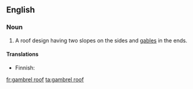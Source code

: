 ==English==
{{wikipedia}}

===Noun===
{{en-noun}}

# A roof design having two slopes on the sides and [[gable]]s in the ends.

====Translations====
{{trans-top|roof design}}
* Finnish: {{t|fi|mansardikatto}}
{{trans-mid}}
{{trans-bottom}}

[[fr:gambrel roof]]
[[ta:gambrel roof]]